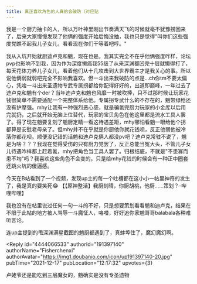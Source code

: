 ```yaml
---
title: 真正喜欢角色的人真的会破防（对应贴
---
```



<Forum groupName="原神" groupUrl="https://www.douban.com/group/genshin/" archivedAt="2025-05-16T16:55:30.555Z">
  <Post
    id="255738663"
    title="真正喜欢角色的人真的会破防（对应贴"
    url="https://www.douban.com/group/topic/255738663/?_spm_id=MTcxMTU3MzA2"
    pubTime="2021-12-30"
    highlightUserId="191397140"
  >
我是一个厨力抽卡的人，所以万叶神里刚出节奏满天飞的时候就毫不犹豫捞回来了，后来大家慢慢发现了他俩的强度开始后悔没抽，我也只是觉得"叫你们这些强度党瞧不起我儿子女儿，看看现在你们干等着吧哼。"

我从入坑开始就厨迪卢克和魈，现在也是。我其实完全不在乎他俩强度咋样，论坛pvp也影响不到我，因为作为深度懒癌我55级了从来深渊都凹完十层就懒得打了，每天花体力养儿子女儿，看着他们从十几攻击到大世界霸主才是我关心的事。所以说他俩弱就弱吧完全不影响我喜欢。但一斗出来我破防的点是...ch你tm不要太偏心，凭啥一斗出来圣遗物专武专属拐都给你配得好好的，出道即巅峰，一年过去了迪卢克和魈有个der？当年迪卢克和魈也风靡一时被吹捧，只不过那时候让玩家花钱很简单不需要适配一个完整体系给他。专属拐专武什么的不存在的，魈带绿枪还没有护摩强。mhy让我有一种强烈恶心感，就是骗氪完厨力玩家的小金库以后用完就扔，之后就开始无脑上位替代，玩家的宝贝角色在他这里都是流水工具人罢了。得了现在魈要复刻了魈厨定睛一看这待遇差距，mhy哪怕看魈一眼给他个拐都算是安慰老母亲了。但mhy并不在乎就是你厨他你就花钱呗，反正他弱他被冷落你都花呗。顺便没记错的话魈和迪卢克俩人都没pv吧？迪卢克常驻不说了，魈是为啥？？？我现在觉得受伤的只有厨力党罢了，反正总能当冤大头，不管儿子女儿待遇咋样都上赶着氪，mhy把角色当工具人罢了。归根结底，不就是"不患寡而患不均"吗？我喜欢这些角色不会变的，只是给mhy花钱的时候会有一种正中圈套还跳火坑的傻逼感。

今天在B站看到了一个视频，发现up主的每一个吐槽都在这小小一帖里神奇的发生了，我是真的要笑死😂
【【原神整活】我厨刻晴，你厨胡桃，他厨\...\...策划？-哔哩哔哩】



我也没有在帖里说过任何一句一斗的不好，只是想要策划看看魈和迪卢克，结果在不限于此帖的地方被人骂辱一斗魔怔人，咯噔，好好追你家魈哥哥balabala各种难听言论。

连up主提到的甩深渊满星截图的魈厨都遇到了，真蚌埠住了，魔幻魔幻啊。

<Reply
  id="4444066533"
  authorId="191397140"
  authorName="Fisherchenxi"
  authorAvatar="https://img1.doubanio.com/icon/up191397140-20.jpg"
  pubTime="2021-12-17"
  pubLocation="12:17:32"
  upvotes={3}
>
卢姥爷还是能吃到三层魔女的，魈确实是没有专圣遗物
</Reply>
  </Post>
</Forum>
